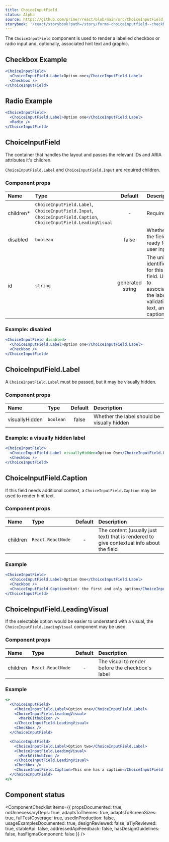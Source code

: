 ```yaml
---
title: ChoiceInputField
status: Alpha
source: https://github.com/primer/react/blob/main/src/ChoiceInputField.tsx
storybook: '/react/storybook?path=/story/forms-choiceinputfield--checkbox-input-field'
---
```



<!--
TODO: add `validationStatus` examples when we have the validation styling done
-->


The `ChoiceInputField` component is used to render a labelled checkbox or radio input and, optionally, associated hint text and graphic.

## Checkbox Example

```jsx live
<ChoiceInputField>
  <ChoiceInputField.Label>Option one</ChoiceInputField.Label>
  <Checkbox />
</ChoiceInputField>
```

## Radio Example

```jsx live
<ChoiceInputField>
  <ChoiceInputField.Label>Option one</ChoiceInputField.Label>
  <Radio />
</ChoiceInputField>
```

## ChoiceInputField

The container that handles the layout and passes the relevant IDs and ARIA attributes it's children.

`ChoiceInputField.Label` and `ChoiceInputField.Input` are required children.

### Component props

| Name       | Type                                                                                                             |     Default      | Description                                                                                          |
| :--------- | :--------------------------------------------------------------------------------------------------------------- | :--------------: | :--------------------------------------------------------------------------------------------------- |
| children\* | `ChoiceInputField.Label`, `ChoiceInputField.Input`, `ChoiceInputField.Caption`, `ChoiceInputField.LeadingVisual` |        -         | Required                                                                                             |
| disabled   | `boolean`                                                                                                        |      false       | Whether the field is ready for user input                                                            |
| id         | `string`                                                                                                         | generated string | The unique identifier for this field. Used to associate the label, validation text, and caption text |

### Example: disabled

```jsx live
<ChoiceInputField disabled>
  <ChoiceInputField.Label>Option one</ChoiceInputField.Label>
  <Checkbox />
</ChoiceInputField>
```

## ChoiceInputField.Label

A `ChoiceInputField.Label` must be passed, but it may be visually hidden.

### Component props

| Name           | Type      | Default | Description                                 |
| :------------- | :-------- | :-----: | :------------------------------------------ |
| visuallyHidden | `boolean` |  false  | Whether the label should be visually hidden |

### Example: a visually hidden label

```jsx live
<ChoiceInputField>
  <ChoiceInputField.Label visuallyHidden>Option One</ChoiceInputField.Label>
  <Checkbox />
</ChoiceInputField>
```

## ChoiceInputField.Caption

If this field needs additional context, a `ChoiceInputField.Caption` may be used to render hint text.

### Component props

| Name     | Type              | Default | Description                                                                              |
| :------- | :---------------- | :-----: | :--------------------------------------------------------------------------------------- |
| children | `React.ReactNode` |    -    | The content (usually just text) that is rendered to give contextual info about the field |

### Example

```jsx live
<ChoiceInputField>
  <ChoiceInputField.Label>Option One</ChoiceInputField.Label>
  <Checkbox />
  <ChoiceInputField.Caption>Hint: the first and only option</ChoiceInputField.Caption>
</ChoiceInputField>
```

## ChoiceInputField.LeadingVisual

If the selectable option would be easier to understand with a visual, the `ChoiceInputField.LeadingVisual` component may be used.

### Component props

| Name     | Type              | Default | Description                                      |
| :------- | :---------------- | :-----: | :----------------------------------------------- |
| children | `React.ReactNode` |    -    | The visual to render before the checkbox's label |

### Example

```jsx live
<>
  <ChoiceInputField>
    <ChoiceInputField.Label>Option one</ChoiceInputField.Label>
    <ChoiceInputField.LeadingVisual>
      <MarkGithubIcon />
    </ChoiceInputField.LeadingVisual>
    <Checkbox />
  </ChoiceInputField>

  <ChoiceInputField>
    <ChoiceInputField.Label>Option two</ChoiceInputField.Label>
    <ChoiceInputField.LeadingVisual>
      <MarkGithubIcon />
    </ChoiceInputField.LeadingVisual>
    <Checkbox />
    <ChoiceInputField.Caption>This one has a caption</ChoiceInputField.Caption>
  </ChoiceInputField>
</>
```

## Component status

<ComponentChecklist
  items={{
    propsDocumented: true,
    noUnnecessaryDeps: true,
    adaptsToThemes: true,
    adaptsToScreenSizes: true,
    fullTestCoverage: true,
    usedInProduction: false,
    usageExamplesDocumented: true,
    designReviewed: false,
    a11yReviewed: true,
    stableApi: false,
    addressedApiFeedback: false,
    hasDesignGuidelines: false,
    hasFigmaComponent: false
  }}
/>
